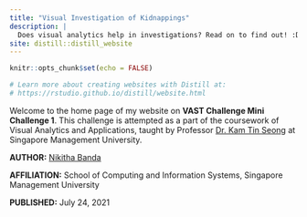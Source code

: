 ```yaml
---
title: "Visual Investigation of Kidnappings"
description: |
  Does visual analytics help in investigations? Read on to find out! :D
site: distill::distill_website
---
```


```r
knitr::opts_chunk$set(echo = FALSE)

# Learn more about creating websites with Distill at:
# https://rstudio.github.io/distill/website.html

```

Welcome to the home page of my website on **VAST Challenge Mini Challenge 1**. This challenge is attempted as a part of the coursework of Visual Analytics and Applications, taught by Professor [Dr. Kam Tin Seong](https://www.smu.edu.sg/faculty/profile/9618/KAM-Tin-Seong) at Singapore Management University.


**AUTHOR:** [Nikitha Banda](https://www.linkedin.com/in/banda-nikitha)  

**AFFILIATION:** School of Computing and Information Systems, Singapore Management University

**PUBLISHED:** July 24, 2021